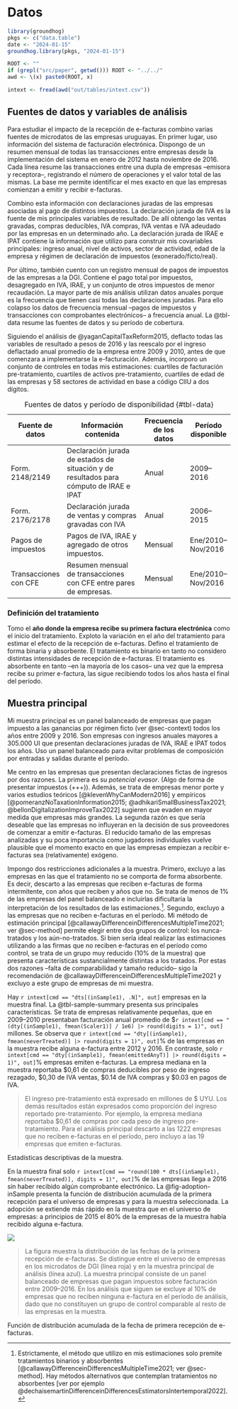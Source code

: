 # Datos {#sec-data}

```r
library(groundhog)
pkgs <- c("data.table")
date <- "2024-01-15"
groundhog.library(pkgs, "2024-01-15")

ROOT <- ""
if (grepl("src/paper", getwd())) ROOT <- "../../"
awd <- \(x) paste0(ROOT, x)

intext <- fread(awd("out/tables/intext.csv"))
```

## Fuentes de datos y variables de análisis

Para estudiar el impacto de la recepción de e-facturas combino varias fuentes de microdatos de las empresas uruguayas. En primer lugar, uso información del sistema de facturación electrónica. Dispongo de un resumen mensual de todas las transacciones entre empresas desde la implementación del sistema en enero de 2012 hasta noviembre de 2016. Cada línea resume las transacciones entre una dupla de empresas –emisora y receptora–, registrando el número de operaciones y el valor total de las mismas. La base me permite identificar el mes exacto en que las empresas comienzan a emitir y recibir e-facturas.

Combino esta información con declaraciones juradas de las empresas asociadas al pago de distintos impuestos. La declaración jurada de IVA es la fuente de mis principales variables de resultado. De allí obtengo las ventas gravadas, compras deducibles, IVA compras, IVA ventas e IVA adeudado por las empresas en un determinado año. La declaración jurada de IRAE e IPAT contiene la información que utilizo para construir mis covariables principales: ingreso anual, nivel de activos, sector de actividad, edad de la empresa y régimen de declaración de impuestos (exonerado/ficto/real).

Por último, también cuento con un registro mensual de pagos de impuestos de las empresas a la DGI. Contiene el pago total por impuestos, desagregado en IVA, IRAE, y un conjunto de otros impuestos de menor recaudación. La mayor parte de mis análisis utilizan datos anuales porque es la frecuencia que tienen casi todas las declaraciones juradas. Para ello colapso los datos de frecuencia mensual –pagos de impuestos y transacciones con comprobantes electrónicos– a frecuencia anual. La @tbl-data resume las fuentes de datos y su período de cobertura.

Siguiendo el análisis de @yaganCapitalTaxReform2015, deflacto todas las variables de resultado a pesos de 2016 y las reescalo por el ingreso deflactado anual promedio de la empresa entre 2009 y 2010, antes de que comenzara a implementarse la e-facturación. Además, incorporo un conjunto de controles en todas mis estimaciones: cuartiles de facturación pre-tratamiento, cuartiles de activos pre-tratamiento, cuartiles de edad de las empresas y 58 sectores de actividad en base a código CIIU a dos dígitos.

| Fuente de datos       | Información contenida                                                                  | Frecuencia de los datos | Período disponible |
|-----------------------|----------------------------------------------------------------------------------------|-------------------------|--------------------|
| Form. 2148/2149       | Declaración jurada de estados de situación y de resultados para cómputo de IRAE e IPAT | Anual                   | 2009--2016         |
| Form. 2176/2178       | Declaración jurada de ventas y compras gravadas con IVA                                | Anual                   | 2006--2015         |
| Pagos de impuestos    | Pagos de IVA, IRAE y agregado de otros impuestos.                                      | Mensual                 | Ene/2010--Nov/2016 |
| Transacciones con CFE | Resumen mensual de transacciones con CFE entre pares de empresas.                      | Mensual                 | Ene/2010--Nov/2016 |

: Fuentes de datos y período de disponibilidad {#tbl-data}

### Definición del tratamiento

Tomo el **año donde la empresa recibe su primera factura electrónica** como el inicio del tratamiento. Exploto la variación en el año del tratamiento para estimar el efecto de la recepción de e-facturas. Defino el tratamiento de forma binaria y absorbente. El tratamiento es binario en tanto no considero distintas intensidades de recepción de e-facturas. El tratamiento es absorbente en tanto –en la mayoría de los casos– una vez que la empresa recibe su primer e-factura, las sigue recibiendo todos los años hasta el final del período.

## Muestra principal

Mi muestra principal es un panel balanceado de empresas que pagan impuesto a las ganancias por régimen ficto (ver @sec-context) todos los años entre 2009 y 2016. Son empresas con ingresos anuales mayores a 305.000 UI que presentan declaraciones juradas de IVA, IRAE e IPAT todos los años. Uso un panel balanceado para evitar problemas de composición por entradas y salidas durante el período.

Me centro en las empresas que presentan declaraciones fictas de ingresos por dos razones. La primera es su *potencial evasor*. (Algo de forma de presentar impuestos (+++)). Además, se trata de empresas menor porte y varios estudios teóricos [@klevenWhyCanModern2016] y empíricos [@pomeranzNoTaxationInformation2015; @adhikariSmallBusinessTax2021; @bellonDigitalizationImproveTax2022] sugieren que evaden en mayor medida que empresas más grandes. La segunda razón es que sería deseable que las empresas no influyeran en la decisión de sus proveedores de comenzar a emitir e-facturas. El reducido tamaño de las empresas analizadas y su poca importancia como jugadores individuales vuelve plausible que el momento exacto en que las empresas empiezan a recibir e-facturas sea (relativamente) exógeno.

Impongo dos restricciones adicionales a la muestra. Primero, excluyo a las empresas en las que el tratamiento no se comporta de forma absorbente. Es decir, descarto a las empresas que reciben e-facturas de forma intermitente, con años que reciben y años que no. Se trata de menos de 1% de las empresas del panel balanceado e incluirlas dificultaría la interpretación de los resultados de las estimaciones.[^alt-method]. Segundo, excluyo a las empresas que no reciben e-facturas en el período. Mi método de estimación principal [@callawayDifferenceinDifferencesMultipleTime2021; ver @sec-method] permite elegir entre dos grupos de control: los nunca-tratados y los aún-no-tratados. Si bien sería ideal realizar las estimaciones utilizando a las firmas que no reciben e-facturas en el período como control, se trata de un grupo muy reducido (10% de la muestra) que presenta características sustancialmente distintas a los tratados. Por estas dos razones –falta de comparabilidad y tamaño reducido– sigo la recomendación de @callawayDifferenceinDifferencesMultipleTime2021 y excluyo a este grupo de empresas de mi muestra.

[^alt-method]: Estrictamente, el método que utilizo en mis estimaciones solo premite tratamientos binarios y absorbentes [@callawayDifferenceinDifferencesMultipleTime2021; ver @sec-method]. Hay métodos alternativos que contemplan tratamientos no absorbentes [ver por ejemplo @dechaisemartinDifferenceinDifferencesEstimatorsIntertemporal2022].

Hay `r intext[cmd == "dts[(inSample1), .N]", out]` empresas en la muestra final. La @tbl-sample-summary presenta sus principales características. Se trata de empresas relativamente pequeñas, que en 2009–2010 presentaban facturación anual promedio de \$`r intext[cmd == "(dty[(inSample1), fmean(Scaler1)] / 1e6) |> round(digits = 1)", out]` millones. Se observa que `r intext[cmd == "dty[(inSample1), fmean(neverTreated)] |> round(digits = 1)", out]`% de las empresas en la muestra recibe alguna e-factura entre 2012 y 2016. En contraste, solo `r intext[cmd == "dty[(inSample1), fmean(emittedAnyT)] |> round(digits = 1)", out]`% empresas emiten e-facturas. La empresa mediana en la muestra reportaba \$0,61 de compras deducibles por peso de ingreso rezagado, \$0,30 de IVA ventas, \$0.14 de IVA compras y \$0.03 en pagos de IVA.

::: {#tbl-sample-summary}

\small \input{../../out/tables/sample_summary.tex}

> \scriptsize \textbf{Notas:} El ingreso pre-tratamiento está expresado en millones de $ UYU. Los demás resultados están expresados como proporción del ingreso reportado pre-tratamiento. Por ejemplo, la empresa mediana reportaba $0,61 de compras por cada peso de ingreso pre-tratamiento. Para el análisis principal descarto a las 1222 empresas que no reciben e-facturas en el período, pero incluyo a las 19 empresas que emiten e-facturas.

Estadísticas descriptivas de la muestra.
:::

En la muestra final solo `r intext[cmd == "round(100 * dts[(inSample1), fmean(neverTreated)], digits = 1)", out]`% de las empresas llega a 2016 sin haber recibido algún comprobante electrónico. La @fig-adoption-inSample presenta la función de distribución acumulada de la primera recepción para el universo de empresas y para la muestra seleccionada. La adopción se extiende más rápido en la muestra que en el universo de empresas: a principios de 2015 el 80% de la empresas de la muestra había recibido alguna e-factura.

::: {#fig-adoption-inSample}

![](../../out/figures/takeup_sample.png)

> \scriptsize \textbf{Notas:} La figura muestra la distribución de las fechas de la primera recepción de e-facturas. Se distingue entre el universo de empresas en los microdatos de DGI (línea roja) y en la muestra principal de análisis (línea azul). La muestra principal consiste de un panel balanceado de empresas que pagan impuestos sobre facturación entre 2009–2016. En los análisis que siguen se excluye al 10% de empresas que no reciben ninguna e-factura en el período de análisis, dado que no constituyen un grupo de control comparable al resto de las empresas en la muestra.

Función de distribución acumulada de la fecha de primera recepción de e-facturas.
:::

